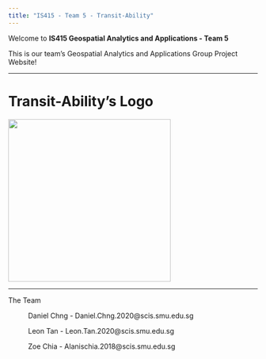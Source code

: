 ```yaml
---
title: "IS415 - Team 5 - Transit-Ability"
---
```


Welcome to **IS415 Geospatial Analytics and Applications - Team 5**

This is our team's Geospatial Analytics and Applications Group Project Website!

------------------------------------------------------------------------

# Transit-Ability's Logo

![](images/gray%20minimalist%20building%20logo%20design.png){width="328"}

------------------------------------------------------------------------

The Team

:   Daniel Chng - Daniel.Chng.2020\@scis.smu.edu.sg

    Leon Tan - Leon.Tan.2020\@scis.smu.edu.sg

    Zoe Chia - Alanischia.2018\@scis.smu.edu.sg
